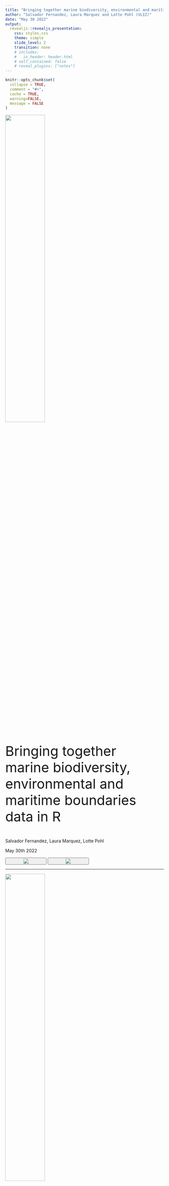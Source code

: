 ```yaml
---
title: "Bringing together marine biodiversity, environmental and maritime boundaries data in R"
author: "Salvador Fernandez, Laura Marquez and Lotte Pohl (VLIZ)"
date: "May 30 2022"
output: 
  revealjs::revealjs_presentation:
    css: styles.css
    theme: simple
    slide_level: 2
    transition: none
    # includes:
    #   in_header: header.html
    # self_contained: false
    # reveal_plugins: ["notes"]
---
```


```r
knitr::opts_chunk$set(
  collapse = TRUE,
  comment = "#>",
  cache = TRUE,
  warning=FALSE,
  message = FALSE
)
```



<img src="images/image2.png" style="width:50%">

<div style="font-size: 43px;" >
Bringing together marine biodiversity, environmental and maritime boundaries data in R
</div>

Salvador Fernandez, 
Laura Marquez, 
Lotte Pohl

May 30th 2022

<button style="width:26%">
  <img src="images/vliz.png">
</button>

<button style="width:26%">
  <img src="images/lifewatch.png">
</button>

---

<img src="images/image2.png" style="width:50%">

<!-- <div style="font-size:25px"> </div> -->

Many more workshops! Discover [*here*](https://www.biodiversity.be/5147/)

- June 2, 10:00 - 12:00 (register [*here*](https://tinyurl.com/3d2z6nkm)) <br>*FAIR biodiversity data: what, why and how?*

 - June 9, 9:30 - 16:30 (register [*here*](https://tinyurl.com/yckurpft)) <br>*Linking occurrence data with environmental variables from the ecotopes*

 - June 29, 09:00 - 17:00 (register [*here*](https://forms.gle/eHsQFze8sLJzPnxq9))<br>*Explore GBIF from the Cloud*
 
 - September 27, 09:30 - 16:30 (register [*here*](https://docs.google.com/forms/d/1SFvlAdIe0YviE7tW0uSffFo7TvnI5S27I-844rWeT00/edit))<br>*Research Data Management workshop: Hands-on introductions to research data management and  publication*
 

<!-- <br> -->

<!-- Workshop 7 organised by [**INBO**](https://www.vlaanderen.be/inbo/en-gb/homepage/):   -->
<!-- <br> -->
<!-- FAIR biodiversity data: what, why and how? -->
<!-- <br> -->
<!-- June 2, 10 - 12 a.m -->
<!-- <br> -->
<!-- Register [**here**](https://tinyurl.com/3d2z6nkm) -->
<!-- write about INBO workshop in Email -->

# The Story

<!-- Having rapid access to reliable and accurate information is vital in different areas: conservation, research, and in creating policies and legislation to protect vulnerable areas of our coasts and oceans. 

(1) However, we have several sources of information where we can obtain a diverse set of data from and different ways to obtain it. 

so the question is what is the workflow that allows us to obtain data and work with it in the most easy straightforward way possible? -->

<img src="images2/pic1_.jpg" style="width:85%">


<!-- ## The Story -->

<!-- There is a diverse set of stakeholders, from academia, industry, funding agencies and scholarly publishers can benefit from having a workflow to access standardized marine biological, chemical, physical, and other different types of data. -->

<!-- <img src="images2/pic2.png" style="width:85%"> -->

## The Story
<!-- An important user of the databases that we are going to work with today is the scientific community. For scientists, obtaining this kind of information is useful to create the basis of different projects or even to obtain data they need to carry them out. Some of the questions that arise for them when creating such projects are -->

<img src="images2/pic3.jpg" style="width:85%">

## The Story
<img src="images2/pic4.jpg" style="width:85%">

## The Story
<img src="images2/pic5.jpg" style="width:85%">

## The Story
<img src="images2/pic6.jpg" style="width:85%">

## The Species
<!-- To answer those type of questions is the aim of this workshop. We are going to learn how to query, access and obtain the data hold in different European Marine databases and for that we are going to work with some of the representative species: 
Anguila, carp, catfish, the common roach, codfish and flounder.
-->
<br/>
<br/>
<br/>
<br/>
<img src="images/species.png" style="width:100%">

## Who we are

<button style="width:26%">
  <img src="images/Salva.jpg">
  <br> <div style="font-size:30px">Salva Fernandez</div> <br/> <div style="font-size:25px">VLIZ <br/>Science Officer</div><br/><div style="font-size:20px"> salvador.fernandez@vliz.be</div>
</button>

<!-- mention that we (Salva) are maintaining R packages in case you have any questions about that either now or in the future -->

<button style="width:43%">
  <img src="images/Laura.png">
  <br> <div style="font-size:30px">Laura Marquez</div> <br/> <div style="font-size:25px">VLIZ <br/>Science Officer</div><br/><div style="font-size:20px"> laura.marquez@vliz.be</div>
</button>

<button style="width:25%">
  <img src="images/Lotte.jpg">
  <br><div style="font-size:30px">Lotte Pohl</div> <br/> <div style="font-size:25px">VLIZ/IMBRSea <br/>Intern</div><br/><div style="font-size:20px"> lotte.pohl@imbrsea.eu</div>
</button>

</br>

<button style="width:26%">
  <img src="images/vliz.png">
</button>

## What we will learn

<!-- We will learn to visualize and get them ready for further exploration and analyses. All using the R packages available from different European initiatives: lwdataexplorer, eurobis, worrms, mregions, sdmpredictors.
-->
 1. Standardize your data
 
 2. Retrieve more data to include in analysis later on
 
 3. Get environmental data
 
 4. Combine it all into 1 dataset

 <!-- 1. How to access, query and obtain the data -->

 <!-- 2. Visualize and get them ready for further exploration and analyses using R -->

<!-- <br> -->
<!-- <br> -->

 - R packages: 
     - **lwdataexplorer** ([documentation](https://lifewatch.github.io/lwdataexplorer/index.html), [github](https://github.com/lifewatch/lwdataexplorer))
     - **eurobis** ([documentation](http://lifewatch.github.io/eurobis/), [github](https://github.com/lifewatch/eurobis))
     - **worrms** ([documentation](https://docs.ropensci.org/worrms/), [github](https://github.com/ropensci/worrms))
     - **mregions2** ([documentation](http://lifewatch.github.io/mregions2/), [github](https://github.com/lifewatch/mregions2/))
     - **sdmpredictors** ([documentation](http://lifewatch.github.io/sdmpredictors/), [github](https://github.com/lifewatch/sdmpredictors))
     - **emodnetWFS** ([documentation](https://emodnet.github.io/EMODnetWFS/), [github](https://github.com/EMODnet/EMODnetWFS/))


<!-- ## Exercises *(TBD)* -->

<!--   1. Get and standardize data -->

<!--       * [LifeWatch](https://lifewatch.be): Get marine taxon occurrences -->
<!--       * [WoRMS](https://www.marinespecies.org): Get standardised taxon info -->
<!--       * [marineregions](https://marineregions.org): Get standardised geospatial data -->

<!--   2. Get more occurrence data -->

<!--       * [EurOBIS](https://www.eurobis.org): Get marine taxon occurrences -->

<!--   3. Get environmental data -->

<!--       * [Bio-ORACLE](https://bio-oracle.org): Get pH, temperature & salinity -->
<!--       * [EMODnet Biology](https://emodnet-biology.eu): Get seabed habitats & human activities -->

<!--   4. Combine it all together -->

  
## Exercises
<br>

<img class="plain" data-src="images/pipeline.png" style="width:100%">

## Timeline (13:30 - 16:30)

  1. **Introduction** *(13:30 - 13:40)*
  
  2. **Exercise 1** *(13:40 - 14:30)*
  
  3. **Break** *(14:30 - 14:45)*
  
  4. **Exercise 2** *(14:45 - 15:20)*
  
  5. **Exercise 3** *(15:20 - 15:50)*
  
  6. **Break** *(15:50 - 16:00)*
  
  7. **Exercise 4** *(16:00 - 16:30)*
  


## House Rules

 - This is a collaborative workshop! 🙌 Let's share our solutions in [this google document](https://docs.google.com/document/d/1n2_0lDrOyFIqapo85NA_0cH2qJPDE1P2HOlTw5ANYK8/edit?usp=sharing)
 - These slides are available online at  [lifewatch.github.io/ebr-2022-data-combine](https://lifewatch.github.io/ebr-2022-data-combine)
 - You can ask questions online via Q&A, or shout if you are in Brussels 📣
 - The workshop can be run with [binder](https://mybinder.org/) in your browser: [Launch binder](https://mybinder.org/v2/gh/lifewatch/ebr-2022-data-combine/HEAD?urlpath=rstudio)
 - Make sure you are using [renv](https://rstudio.github.io/renv/)
 - Use the RStudio projects!

<!-- ```{r meme_getwd, echo = FALSE} -->
<!-- library(memer) -->
<!-- meme_get("HotlineDrake") %>% -->
<!--   meme_text_drake("setwd()", ".Rproj") -->

<!-- ``` -->

<img src="images/hotlinedrake.png" style="width:43%">

<!----------------------------------------------->
<!--                                           -->
<!--             Begin Exercise 1              -->
<!--                                           -->
<!----------------------------------------------->

# Exercise 1

<img src="images/ex1.png" style="width:85%">

<!-- Speaker Note: Introduce ETN -->

**Use your own data!**

## Exercise 1

</br>
<img src="images/standards.png">
</br>
<small>Source: https://xkcd.com/927/</small>

## Dataset example: Belgian LifeWatch Observatory data

<a href="https://www.lifewatch.be/en/data">
<img src="images/lw_observatory.png" style="width:85%">
</a>

Access in R with [lwdataexplorer](https://lifewatch.github.io/lwdataexplorer/index.html)

## Dataset example: Belgian LifeWatch Observatory data

```r
library(lwdataexplorer)

zoo <- getZooscanData("2021-01-01", "2022-01-01")

head(zoo)
```

```r
library(kableExtra)

kbl(head(zoo)) %>%
  kable_paper() %>%
  scroll_box(width = "100%", height = "300px")
```

## Dataset example: Belgian LifeWatch Observatory data

We will transform the dataset into a **Simple Feature** object:

```r
library(sf)

class(zoo)

zoo_sf <- st_as_sf(zoo, coords = c("Longitude", "Latitude"), crs = 4326, remove = FALSE)

class(zoo_sf)

```

- `sf` [cheatsheet here](https://raw.githubusercontent.com/rstudio/cheatsheets/main/sf.pdf)
- Coordinate Reference Systems (CRS): _precisely measure locations on the surface of the Earth as coordinates_
<br> 
<small>https://en.wikipedia.org/wiki/Spatial_reference_system</small>

## Dataset example: Belgian LifeWatch Observatory data
```r
library(mapview)
mapview(zoo_sf)
```


## Dataset example: Belgian LifeWatch Observatory data

<a href="https://lifewatch.be/ETN/">
<img src="images/etn.png" style="width:85%">
</a>

```r
# Access ETN with lwdataexplorer
etn <- getEtnData()
```

## Taxonomic match with WoRMS

<a href="https://www.marinespecies.org/index.php">
<img src="images/worms0.png" style="width:85%">
</a>

## Taxonomic match with WoRMS
```r
library(worrms)

taxa <- wm_records_taxamatch("Caretta caretta")

taxa[[1]]

```

```r
library(kableExtra)

kbl(taxa[[1]]) %>%
  kable_paper() %>%
  scroll_box(width = "100%", height = "200px")
```

See the `worrms` R package [documentation here](https://docs.ropensci.org/worrms/)

## AphiaID: Unique identifier of a taxon in WoRMS

```
https://www.marinespecies.org/aphia.php?p=taxdetails&id=137205
```
<img src="images/turtle.jpg" width="40%" height="auto">


## Geographic standard: Marine Regions Gazetteer

<a href="https://marineregions.org/">
<img src="images/mr_web.png" width="85%" height="auto">
</a>

## Geographic standard: Marine Regions Gazetteer
```r
library(mregions2)

# Find all region names starting with "Belgian"
belgian_gaz <- mr_gaz_records_by_names("Belgian")
belgian_gaz
```

```r
kbl(belgian_gaz) %>%
  kable_paper() %>%
  scroll_box(width = "100%", height = "300px")
```

See the `mregions2` R package [documentation here](https://github.com/lifewatch/mregions2)

## Geographic standard: Marine Regions Gazetteer

```r
# Get only Belgian Territorial Sea
library(mapview)
territorial_sea <- mr_gaz_record(49010)
mapview(territorial_sea)
```


## MRGID: Unique identifier of a record of the [marineregions.org](https://marineregions.org/mrgid.php) Gazetteer

```
http://marineregions.org/mrgid/3293
```
<img src="images/mrgid.png" width="40%" height="auto">

## Spatial filtering

We will perform a spatial intersection

<img src="images/intersection_1.png">

## Spatial filtering

We will perform a spatial intersection

<img src="images/intersection_2.png">

## Spatial filtering

```r
library(sf)

nrow(zoo_sf)

zoo_sf_belgium <- st_intersection(zoo_sf, territorial_sea)

nrow(zoo_sf_belgium)
```

## Exercise 1

`./src/exercises/01_standardize.R`

```r
cat(c("```r", readLines("../exercises/01_standarize.R"),"```"), sep = "\n")
```

# 15 min. Break!

<br/>
<img src="images/break.png" style="width:40%">

<!----------------------------------------------->
<!--                                           -->
<!--             Begin Exercise 2              -->
<!--                                           -->
<!----------------------------------------------->

# Exercise 2

<img src="images/ex2.png" style="width:85%">

## EurOBIS

<a href="https://eurobis.org/">
<img src="images/eurobis.png" width="85%" height="auto">
</a>


## EurOBIS
Example: get all occurrences of the Atlantic Cod (_Gadus morhua_; aphiaID = [126436](https://marinespecies.org/aphia.php?p=taxdetails&id=126436)) in the Belgian Part of the North Sea (MRGID = [3293](https://marineregions.org/mrgid/3293))

```r
library(eurobis)
df <- eurobis_occurrences_basic(aphiaid = 126436, mrgid = 3293)
head(df)
```

```r
kbl(head(df)) %>%
  kable_paper() %>%
  scroll_box(width = "100%", height = "300px")
```

See the `eurobis` R package [documentation here](http://lifewatch.github.io/eurobis/)

## EurOBIS
```r
mapview(df)
```

## Data manipulation in R: dplyr

We will work with `dplyr`. It uses pipes (`%>%`) to increase code readability and avoid nesting

```r
# base R
df$datecollected <- as.Date(df$datecollected)
```

```r  
# dplyr
library(dplyr)
df <- df %>%
  mutate(datecollected = as.Date(datecollected))
```

- `dplyr` [cheatsheet here](https://raw.githubusercontent.com/rstudio/cheatsheets/main/data-transformation.pdf)


## Exercise 2

`./src/exercises/02_eurobis.R`

```r
cat(c("```r", readLines("../exercises/02_eurobis.R"),"```"), sep = "\n")
```



<!----------------------------------------------->
<!--                                           -->
<!--             Begin Exercise 3              -->
<!--                                           -->
<!----------------------------------------------->

# Exercise 3

<img src="images/ex3.png" style="width:100%">

<!-- ## Notes -->
<!--   - EMODnet: European Marine Observation and Data Network -->
<!--  - `eurobis` R package: uses the EMODnet-Biology webservices -->
<!--   - there are web services for other types of data:  -->
<!--    - physical -->
<!--    - seabed habitats -->
<!--    - human activities -->
<!--  - `EMODnetWFS` R package: can access all these data -->
<!--  - WFS: Web Feature Service (provides access to vector data) -->
<!--  - Accessing raster data: available later in 2022 -->

## Raster vs Vector Data
<br>
<br>
<br>

<button style="width:49%">
  <img src="images/raster.png" style="width:60%">
  <br><div style="font-size:30px"> raster layer</div>
</button>

<button style="width:49%">
  <img src="images/vector.png" style="width:60%">
  <br> <div style="font-size:30px">vector layer</div>
</button>

<!-- I know the raster img itself has poor resolution but I haven't figured out yet how to include vector images in revealjs -->

## EMODnetWFS

Explore and download geospatial data from EMODnet. 
```r
library(EMODnetWFS)

emodnet_wfs()
```

```r
kbl(emodnet_wfs()) %>%
  kable_paper() %>%
  scroll_box(width = "100%", height = "250px")
```
See the `EMODnetWFS` R package [documentation here](https://emodnet.github.io/EMODnetWFS/)


## EMODnetWFS

```r
# First create a WFS client
client <- emodnet_init_wfs_client("seabed_habitats_general_datasets_and_products")

class(client)
#> [1] "WFSClient"         "OWSClient"         "OGCAbstractObject" "R6"

# And ask for all the layers available
info <- emodnet_get_wfs_info(client)
info
```

```r
kbl(info) %>%
  kable_paper() %>%
  scroll_box(width = "100%", height = "300px")
```

## EMODnetWFS: Download one layer

```r
# Download sandbank layer
emodnet_layer <- emodnet_get_layers(client, layers = "art17_hab_1110", 
                            crs = 4326, reduce_layers = TRUE)
class(emodnet_layer)
#> [1] "sf"         "data.frame"

head(emodnet_layer)
```

```r
kbl(head(emodnet_layer)) %>%
  kable_paper() %>%
  scroll_box(width = "100%", height = "300px")
```

## EMODnetWFS: Download one layer

```r
# Some editing needed to be able to plot
emodnet_layer <- emodnet_layer %>% 
  st_cast(to = "GEOMETRYCOLLECTION") %>% 
  st_collection_extract(type = "POLYGON")

mapview(emodnet_layer)
```


## Bio-Oracle

Marine data layers for ecological modelling

- `sdmpredictors` can download Bio-Oracle layers
- More info at [bio-oracle.org](https://bio-oracle.org/index.php) 

```r
library(sdmpredictors)
library(raster)

# Find all layers available from the latest version
list_layers("Bio-ORACLE", version = 2.2)
list_layers_future("Bio-ORACLE", version = 2.2)

# Pass layer code for max sea surface temperature
load_layers("BO22_RCP26_2050_chlomean_ss", datadir = "./data/")
```

See the `sdmpredictors` R package [documentation here](http://lifewatch.github.io/sdmpredictors/)

## Bio-Oracle
```r
list_layers("Bio-ORACLE", version = 2.2)
```

```r
kbl(list_layers("Bio-ORACLE", version = 2.2)) %>%
  kable_paper() %>%
  scroll_box(width = "100%", height = "400px")
```

## Bio-Oracle
```r
list_layers_future("Bio-ORACLE", version = 2.2)
```

```r
kbl(list_layers_future("Bio-ORACLE", version = 2.2)) %>%
  kable_paper() %>%
  scroll_box(width = "100%", height = "400px")
```

## Bio-Oracle
```r
bio_oracle <- load_layers("BO22_RCP26_2050_chlomean_ss", datadir = "./data/")
bio_oracle
```

## Bio-Oracle
```r
raster::plot(bio_oracle)
```

## Exercise 3

`./src/exercises/03_environmental.R`

```r
cat(c("```r", readLines("../exercises/03_environmental.R"),"```"), sep = "\n")
```

# Survey time!

We would love to hear from you! <br/>
Please fill out [this questionnaire!](https://docs.google.com/forms/d/1YUC01T3boQ2RNrsGwmuwCDzSCR5GPiZHn-tvOM60_04/edit) 📝, it will only take a couple minutes.


<br/>
<img src="images/break.png" style="width:30%">
<br/>
15m. break



<!----------------------------------------------->
<!--                                           -->
<!--             Begin Exercise 4              -->
<!--                                           -->
<!----------------------------------------------->


# Exercise 4

<img src="images/ex4.png" style="width:100%">

## Spatial Join

The points will get the values from the polygon

<img src="images/sp_1.png">

<small>More info: http://wiki.gis.com/wiki/index.php/Spatial_Join</small>

## Spatial Join

The points will get the values from the polygon

<img src="images/sp_2.png">

<small>More info: http://wiki.gis.com/wiki/index.php/Spatial_Join</small>

## Spatial Join

The points will get the values from the polygon

<img src="images/sp_3.png">

<small>More info: http://wiki.gis.com/wiki/index.php/Spatial_Join</small>

## Spatial Join

Warning: same principle but works different!

Vector data
```r
library(sf)

st_join(df, emodnet_layer)
```

Raster data
```r
library(raster)

df_as_sp <- sf::as_Spatial(df)

raster::extract(bio_oracle, df_as_sp)
```

## Exercise 4

```r
cat(c("```r", readLines("../exercises/04_combine.R"),"```"), sep = "\n")
```

# Recap: Data Sources

<img class="plain" data-src="images/Rpackages_overview.png" style="width:85%">

# Questions? Contact us!

<button style="width:26%">
  <img src="images/Salva.jpg">
  <br> <div style="font-size:30px">Salva Fernandez</div> <br/> <div style="font-size:25px">VLIZ <br/>Science Officer</div><br/><div style="font-size:20px"> salvador.fernandez@vliz.be</div>
</button>

<button style="width:43%">
  <img src="images/Laura.png">
  <br> <div style="font-size:30px">Laura Marquez</div> <br/> <div style="font-size:25px">VLIZ <br/>Science Officer</div><br/><div style="font-size:20px"> laura.marquez@vliz.be</div>
</button>

<button style="width:25%">
  <img src="images/Lotte.jpg">
  <br><div style="font-size:30px">Lotte Pohl</div> <br/> <div style="font-size:25px">VLIZ/IMBRSea <br/>Intern</div><br/><div style="font-size:20px"> lotte.pohl@imbrsea.eu</div>
</button>

<br><br>
[Or open an issue on GitHub!](https://github.com/vlizBE/ebr-2022-data-combine/issues)

and don't forget to [fill out our survey](https://docs.google.com/forms/d/1YUC01T3boQ2RNrsGwmuwCDzSCR5GPiZHn-tvOM60_04/edit) 📝


```r
rmarkdown::render("slides.Rmd", output_dir = "../../docs", output_file = "index.html")
```